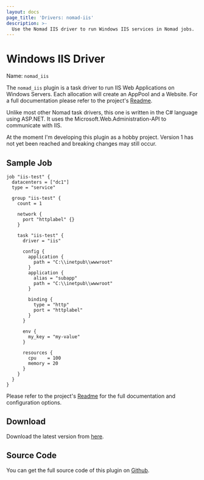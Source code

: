 ```yaml
---
layout: docs
page_title: 'Drivers: nomad-iis'
description: >-
  Use the Nomad IIS driver to run Windows IIS services in Nomad jobs.
---
```


# Windows IIS Driver

Name: `nomad_iis`

The `nomad_iis` plugin is a task driver to run IIS Web Applications on Windows Servers. Each allocation will create an AppPool and a Website.
For a full documentation please refer to the project's [Readme](https://github.com/sevensolutions/nomad-iis/blob/main/README.md).

Unlike most other Nomad task drivers, this one is written in the C# language using ASP.NET. It uses the Microsoft.Web.Administration-API to communicate with IIS.

<Note>
At the moment I'm developing this plugin as a hobby project. Version 1 has not yet been reached and breaking changes may still occur.
</Note>

## Sample Job

```hcl
job "iis-test" {
  datacenters = ["dc1"]
  type = "service"

  group "iis-test" {
    count = 1

    network {
      port "httplabel" {}
    }

    task "iis-test" {
      driver = "iis"

      config {
        application {
          path = "C:\\inetpub\\wwwroot"
        }
        application {
          alias = "subapp"
          path = "C:\\inetpub\\wwwroot"
        }

        binding {
          type = "http"
          port = "httplabel"
        }
      }

      env {
        my_key = "my-value"
      }

      resources {
        cpu    = 100
        memory = 20
      }
    }
  }
}
```

Please refer to the project's [Readme](https://github.com/sevensolutions/nomad-iis/blob/main/README.md) for the full documentation and configuration options.

## Download

Download the latest version from [here](https://github.com/sevensolutions/nomad-iis/releases).

## Source Code

You can get the full source code of this plugin on [Github](https://github.com/sevensolutions/nomad-iis).
